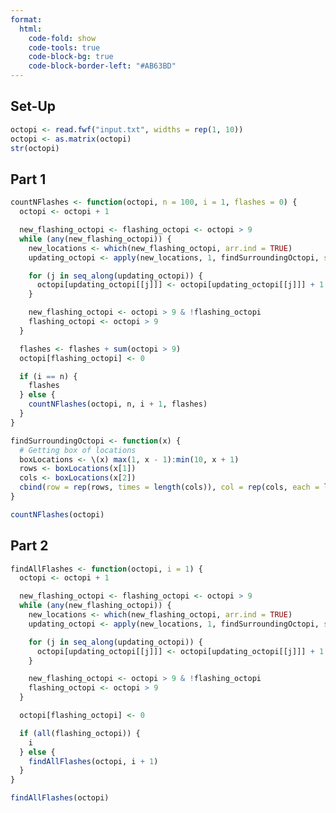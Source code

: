 ```yaml
---
format:
  html:
    code-fold: show
    code-tools: true
    code-block-bg: true
    code-block-border-left: "#AB63BD"
---
```


## Set-Up

```r
octopi <- read.fwf("input.txt", widths = rep(1, 10))
octopi <- as.matrix(octopi)
str(octopi)
```

## Part 1

```r
countNFlashes <- function(octopi, n = 100, i = 1, flashes = 0) {
  octopi <- octopi + 1

  new_flashing_octopi <- flashing_octopi <- octopi > 9
  while (any(new_flashing_octopi)) {
    new_locations <- which(new_flashing_octopi, arr.ind = TRUE)
    updating_octopi <- apply(new_locations, 1, findSurroundingOctopi, simplify = FALSE)

    for (j in seq_along(updating_octopi)) {
      octopi[updating_octopi[[j]]] <- octopi[updating_octopi[[j]]] + 1
    }

    new_flashing_octopi <- octopi > 9 & !flashing_octopi
    flashing_octopi <- octopi > 9
  }

  flashes <- flashes + sum(octopi > 9)
  octopi[flashing_octopi] <- 0

  if (i == n) {
    flashes
  } else {
    countNFlashes(octopi, n, i + 1, flashes)
  }
}

findSurroundingOctopi <- function(x) {
  # Getting box of locations
  boxLocations <- \(x) max(1, x - 1):min(10, x + 1)
  rows <- boxLocations(x[1])
  cols <- boxLocations(x[2])
  cbind(row = rep(rows, times = length(cols)), col = rep(cols, each = length(rows)))
}

countNFlashes(octopi)
```

## Part 2

```r
findAllFlashes <- function(octopi, i = 1) {
  octopi <- octopi + 1

  new_flashing_octopi <- flashing_octopi <- octopi > 9
  while (any(new_flashing_octopi)) {
    new_locations <- which(new_flashing_octopi, arr.ind = TRUE)
    updating_octopi <- apply(new_locations, 1, findSurroundingOctopi, simplify = FALSE)

    for (j in seq_along(updating_octopi)) {
      octopi[updating_octopi[[j]]] <- octopi[updating_octopi[[j]]] + 1
    }

    new_flashing_octopi <- octopi > 9 & !flashing_octopi
    flashing_octopi <- octopi > 9
  }

  octopi[flashing_octopi] <- 0

  if (all(flashing_octopi)) {
    i
  } else {
    findAllFlashes(octopi, i + 1)
  }
}

findAllFlashes(octopi)
```
